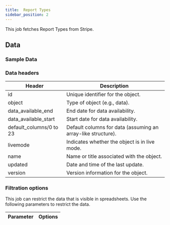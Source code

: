 ```yaml
---
title:  Report Types
sidebar_position: 2
---
```


This job fetches Report Types from Stripe. 

<AddJob
  template="gsheet_stripe_simple_get_report_types" 
/>

## Data

### Sample Data

<Gsheet
  src="https://docs.google.com/spreadsheets/d/1yiCWVI4oGzIPUBR2Emm2YJGfpisbRnxShpuFw1MVqzE/edit#gid=167219103"
/>


### Data headers 

| Header                   | Description                                                         |
|--------------------------|---------------------------------------------------------------------|
| id                       | Unique identifier for the object.                                   |
| object                   | Type of object (e.g., data).                                        |
| data_available_end       | End date for data availability.                                     |
| data_available_start     | Start date for data availability.                                   |
| default_columns/0 to 23  | Default columns for data (assuming an array-like structure).        |
| livemode                 | Indicates whether the object is in live mode.                       |
| name                     | Name or title associated with the object.                           |
| updated                  | Date and time of the last update.                                   |
| version                  | Version information for the object.                                 |




### Filtration options 

This job can restrict the data that is visible in spreadsheets. Use the following parameters to restrict the data.

| Parameter | Options |
|----|----|

